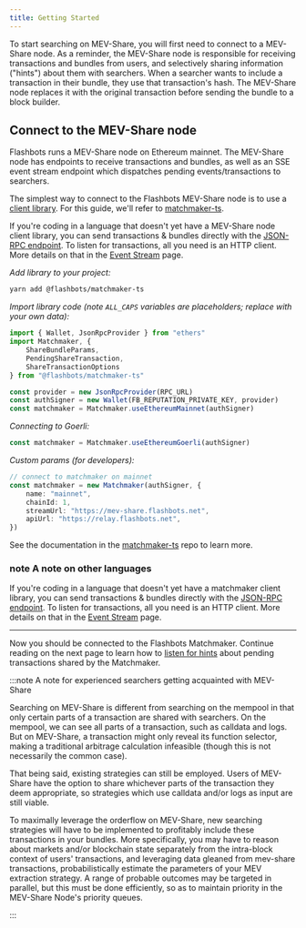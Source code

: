 ```yaml
---
title: Getting Started
---
```



To start searching on MEV-Share, you will first need to connect to a MEV-Share node. As a reminder, the MEV-Share node is responsible for receiving transactions and bundles from users, and selectively sharing information ("hints") about them with searchers. When a searcher wants to include a transaction in their bundle, they use that transaction's hash. The MEV-Share node replaces it with the original transaction before sending the bundle to a block builder.

## Connect to the MEV-Share node

Flashbots runs a MEV-Share node on Ethereum mainnet. The MEV-Share node has endpoints to receive transactions and bundles, as well as an SSE event stream endpoint which dispatches pending events/transactions to searchers.

The simplest way to connect to the Flashbots MEV-Share node is to use a [client library](/flashbots-auction/searchers/libraries/ms-node). For this guide, we'll refer to [matchmaker-ts](https://github.com/flashbots/matchmaker-ts).

If you're coding in a language that doesn't yet have a MEV-Share node client library, you can send transactions & bundles directly with the [JSON-RPC endpoint](/flashbots-auction/searchers/advanced/rpc-endpoint). To listen for transactions, all you need is an HTTP client. More details on that in the [Event Stream](/flashbots-mev-share/searchers/event-stream) page.

<Tabs>
<TabItem value="ts" label="matchmaker-ts">

_Add library to your project:_

```sh
yarn add @flashbots/matchmaker-ts
```

_Import library code (note `ALL_CAPS` variables are placeholders; replace with your own data):_

```typescript
import { Wallet, JsonRpcProvider } from "ethers"
import Matchmaker, {
    ShareBundleParams,
    PendingShareTransaction,
    ShareTransactionOptions
} from "@flashbots/matchmaker-ts"

const provider = new JsonRpcProvider(RPC_URL)
const authSigner = new Wallet(FB_REPUTATION_PRIVATE_KEY, provider)
const matchmaker = Matchmaker.useEthereumMainnet(authSigner)
```

_Connecting to Goerli:_

```typescript
const matchmaker = Matchmaker.useEthereumGoerli(authSigner)
```

_Custom params (for developers):_

```typescript
// connect to matchmaker on mainnet
const matchmaker = new Matchmaker(authSigner, {
    name: "mainnet",
    chainId: 1,
    streamUrl: "https://mev-share.flashbots.net",
    apiUrl: "https://relay.flashbots.net",
})
```

See the documentation in the [matchmaker-ts](https://github.com/flashbots/matchmaker-ts) repo to learn more.

### note A note on other languages

If you're coding in a language that doesn't yet have a matchmaker client library, you can send transactions & bundles directly with the [JSON-RPC endpoint](/flashbots-auction/searchers/advanced/rpc-endpoint). To listen for transactions, all you need is an HTTP client. More details on that in the [Event Stream](/flashbots-mev-share/searchers/event-stream) page.

</TabItem>
</Tabs>

---

Now you should be connected to the Flashbots Matchmaker. Continue reading on the next page to learn how to [listen for hints](/flashbots-mev-share/searchers/event-stream) about pending transactions shared by the Matchmaker.

:::note A note for experienced searchers getting acquainted with MEV-Share

Searching on MEV-Share is different from searching on the mempool in that only certain parts of a transaction are shared with searchers. On the mempool, we can see all parts of a transaction, such as calldata and logs. But on MEV-Share, a transaction might only reveal its function selector, making a traditional arbitrage calculation infeasible (though this is not necessarily the common case).

That being said, existing strategies can still be employed. Users of MEV-Share have the option to share whichever parts of the transaction they deem appropriate, so strategies which use calldata and/or logs as input are still viable.

To maximally leverage the orderflow on MEV-Share, new searching strategies will have to be implemented to profitably include these transactions in your bundles. More specifically, you may have to reason about markets and/or blockchain state separately from the intra-block context of users' transactions, and leveraging data gleaned from mev-share transactions, probabilistically estimate the parameters of your MEV extraction strategy. A range of probable outcomes may be targeted in parallel, but this must be done efficiently, so as to maintain priority in the MEV-Share Node's priority queues.

:::

